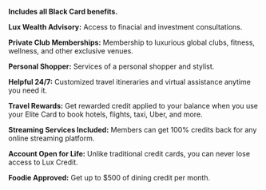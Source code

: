 **Includes all Black Card benefits.**

**Lux Wealth Advisory:** Access to finacial and investment consultations.

**Private Club Memberships:** Membership to luxurious global clubs, fitness, wellness, and other exclusive venues.

**Personal Shopper:** Services of a personal shopper and stylist.

**Helpful 24/7:** Customized travel itineraries and virtual assistance anytime you need it.

**Travel Rewards:** Get rewarded credit applied to your balance when you use your Elite Card to book hotels, flights, taxi, Uber, and more.

**Streaming Services Included:** Members can get 100% credits back for any online streaming platform.

**Account Open for Life:** Unlike traditional credit cards, you can never lose access to Lux Credit.

**Foodie Approved:** Get up to $500 of dining credit per month.

